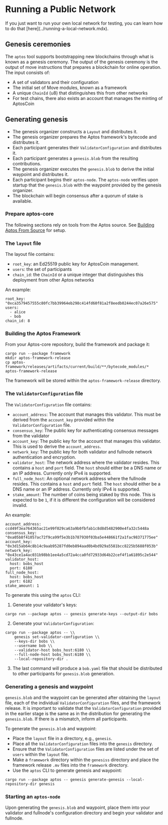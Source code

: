 
# Running a Public Network

<Callout type="warning" emoji="⚠️">
If you just want to run your own local network for testing, you can learn how to do that [here](../running-a-local-network.mdx).
</Callout>

## Genesis ceremonies

The `aptos` tool supports bootstrapping new blockchains through what is known as a genesis ceremony. The output of the genesis ceremony is the output of move instructions that prepares a blockchain for online operation. The input consists of:

- A set of validators and their configuration
- The initial set of Move modules, known as a framework
- A unique `ChainId` (u8) that distinguishes this from other networks
- For test chains, there also exists an account that manages the minting of AptosCoin

## Generating genesis

- The genesis organizer constructs a `Layout` and distributes it.
- The genesis organizer prepares the Aptos framework's bytecode and distributes it.
- Each participant generates their `ValidatorConfiguration` and distributes it.
- Each participant generates a `genesis.blob` from the resulting contributions.
- The genesis organizer executes the `genesis.blob` to derive the initial waypoint and distributes it.
- Each participant begins their `aptos-node`. The `aptos-node` verifies upon startup that the `genesis.blob` with the waypoint provided by the genesis organizer.
- The blockchain will begin consensus after a quorum of stake is available.

### Prepare aptos-core

The following sections rely on tools from the Aptos source. See [Building Aptos From Source](../../../guides/building-from-source.mdx) for setup.

### The `layout` file

The layout file contains:

- `root_key`: an Ed25519 public key for AptosCoin management.
- `users`: the set of participants
- `chain_id`: the `ChainId` or a unique integer that distinguishes this deployment from other Aptos networks

An example:

```
root_key: "0xca3579457555c80fc7bb39964eb298c414fd60f81a2f8eedb0244ec07a26e575"
users:
  - alice
  - bob
chain_id: 8
```

### Building the Aptos Framework

From your Aptos-core repository, build the framework and package it:

```
cargo run --package framework
mkdir aptos-framework-release
cp aptos-framework/releases/artifacts/current/build/**/bytecode_modules/* aptos-framework-release
```

The framework will be stored within the `aptos-framework-release` directory.

### The `ValidatorConfiguration` file

The `ValidatorConfiguration` file contains:

- `account_address`: The account that manages this validator. This must be derived from the `account_key` provided within the `ValidatorConfiguration` file.
- `consensus_key`: The public key for authenticating consensus messages from the validator
- `account_key`: The public key for the account that manages this validator. This is used to derive the `account_address`.
- `network_key`: The public key for both validator and fullnode network authentication and encryption.
- `validator_host`: The network address where the validator resides. This contains a `host` and `port` field. The `host` should either be a DNS name or an IP address. Currently only IPv4 is supported.
- `full_node_host`: An optional network address where the fullnode resides. This contains a `host` and `port` field. The `host` should either be a DNS name or an IP address. Currently only IPv4 is supported.
- `stake_amount`: The number of coins being staked by this node. This is expected to be `1`, if it is different the configuration will be considered invalid.

An example:

```
account_address: ccd49f3ea764365ac21e99f029ca63a9b0fbfab1c8d8d5482900e4fa32c5448a
consensus_key: "0xa05b8f41057ac72f9ca99f5e3b1b787930f03ba5e448661f2a1fac98371775ee"
account_key: "0x3d15ab64c8b14c9aab95287fd0eb894aad0b4bd929a5581bcc8225b5688f053b"
network_key: "0x43ce1a4ac031b98bb1ee4a5cd72a4cca0fd72933d64b22cef4f1a61895c2e544"
validator_host:
  host: bobs_host
  port: 6180
full_node_host:
  host: bobs_host
  port: 6182
stake_amount: 1
```

To generate this using the `aptos` CLI:

1. Generate your validator's keys:

```
cargo run --package aptos -- genesis generate-keys --output-dir bobs
```

2. Generate your `ValidatorConfiguration`:

```
cargo run --package aptos -- \\
    genesis set-validator-configuration \\
    --keys-dir bobs \\
    --username bob \\
    --validator-host bobs_host:6180 \\
    --full-node-host bobs_host:6180 \\
    --local-repository-dir .
```

3. The last command will produce a `bob.yaml` file that should be distributed to other participants for `genesis.blob` generation.

### Generating a genesis and waypoint

`genesis.blob` and the waypoint can be generated after obtaining the `layout` file, each of the individual `ValidatorConfiguration` files, and the framework release. It is important to validate that the `ValidatorConfiguration` provided in the earlier stage is the same as in the distribution for generating the `genesis.blob`. If there is a mismatch, inform all participants.

To generate the `genesis.blob` and waypoint:

- Place the `layout` file in a directory, e.g., `genesis`.
- Place all the `ValidatorConfiguration` files into the `genesis` directory.
- Ensure that the `ValidatorConfiguration` files are listed under the set of `users` within the `layout` file.
- Make a `framework` directory within the `genesiss` directory and place the framework release `.mv` files into the `framework` directory.
- Use the `aptos` CLI to generate genesis and waypoint:

```
cargo run --package aptos -- genesis generate-genesis --local-repository-dir genesis
```

### Starting an `aptos-node`

Upon generating the `genesis.blob` and waypoint, place them into your validator and fullnode's configuration directory and begin your validator and fullnode.
